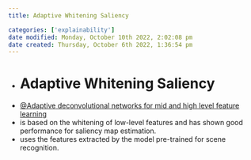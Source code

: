 ```yaml
---
title: Adaptive Whitening Saliency

categories: ['explainability']
date modified: Monday, October 10th 2022, 2:02:08 pm
date created: Thursday, October 6th 2022, 1:36:54 pm
---
```


- # Adaptive Whitening Saliency
- [@Adaptive deconvolutional networks for mid and high level feature learning](@Adaptive deconvolutional networks for mid and high level feature learning.qmd)
- is based on the whitening of low-level features and has shown good performance for saliency map estimation.
- uses the features extracted by the model pre-trained for scene recognition.


